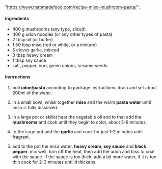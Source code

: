   "https://www.mabmadefood.com/recipe-miso-mushroom-pasta/";

#### ingredients

- 400 g mushrooms (any type, sliced)
- 400 g udon noodles (or any other types of pasta)
- 2 tbsp oil (or butter)
- 1.50 tbsp miso (red or white, or a mixture)
- 5 cloves garlic, minced
- 3 tbsp heavy cream
- 1 tbsp soy sauce
- salt, pepper, nori, green onions, sesame seeds

#### instructions

1. boil **udon/pasta** according to package instructions. drain and set about 200ml of the water.

2. in a small bowl, whisk together **miso** and the warm **pasta water** until miso is fully dissolved.

3. in a large pot or skillet heat the vegetable oil and to that add the **mushrooms** and cook until they begin to color, about 5-8 minutes.

4. to the large pot add the **garlic** and cook for just 1-2 minutes until fragrant.

5. add to the pot the miso water, **heavy cream**, **soy sauce** and **black pepper**. mix well, turn off the heat, then add the udon and toss to coat with the sauce. if the sauce is too thick, add a bit more water, if it is too thin cook for 2-3 minutes until it thickens.
